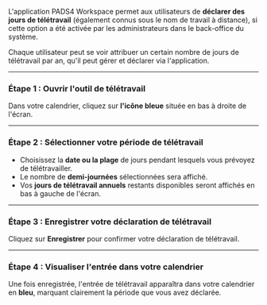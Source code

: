 L'application PADS4 Workspace permet aux utilisateurs de **déclarer des jours de télétravail** (également connus sous le nom de travail à distance), si cette option a été activée par les administrateurs dans le back-office du système.

Chaque utilisateur peut se voir attribuer un certain nombre de jours de télétravail par an, qu'il peut gérer et déclarer via l'application.

***

### **Étape 1 : Ouvrir l'outil de télétravail**

Dans votre calendrier, cliquez sur **l'icône bleue** située en bas à droite de l'écran.

***

### **Étape 2 : Sélectionner votre période de télétravail**

* Choisissez la **date ou la plage** de jours pendant lesquels vous prévoyez de télétravailler.
* Le nombre de **demi-journées** sélectionnées sera affiché.
* Vos **jours de télétravail annuels** restants disponibles seront affichés en bas à gauche de l'écran.

***

### **Étape 3 : Enregistrer votre déclaration de télétravail**

Cliquez sur **Enregistrer** pour confirmer votre déclaration de télétravail.

***

### **Étape 4 : Visualiser l'entrée dans votre calendrier**

Une fois enregistrée, l'entrée de télétravail apparaîtra dans votre calendrier en **bleu**, marquant clairement la période que vous avez déclarée.
